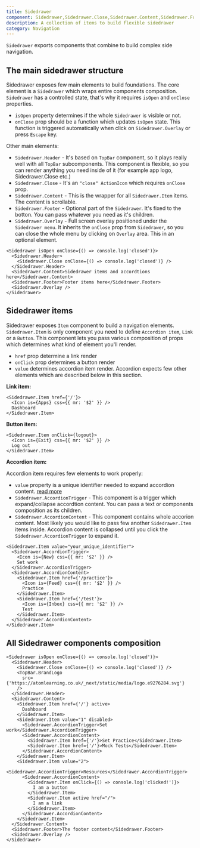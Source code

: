```yaml
---
title: Sidedrawer
component: Sidedrawer,Sidedrawer.Close,Sidedrawer.Content,Sidedrawer.Footer,Sidedrawer.Header,Sidedrawer.Item,Sidedrawer.Overlay,Sidedrawer.Accordion,Sidedrawer.AccordtionContent,Sidedrawer.AccordtionTrigger
description: A collection of items to build flexible sidedrawer
category: Navigation
---
```


`Sidedrawer` exports components that combine to build complex side navigation.

## The main sidedrawer structure

Sidedrawer exposes few main elements to build foundations.
The core element is a `Sidedrawer` which wraps entire components composition.
`Sidedrawer` has a controlled state, that's why it requires `isOpen` and `onClose` properties.

- `isOpen` property determines if the whole `Sidedrawer` is visible or not.
- `onClose` prop should be a function which updates `isOpen` state. This function is triggered automatically when click on `Sidedrawer.Overlay` or press `Escape` key.

Other main elements:

- `Sidedrawer.Header` - It's based on `TopBar` component, so it plays really well with all `TopBar` subcomponents. This component is flexible, so you can render anything you need inside of it (for example app logo, Sidedrawer.Close etc.)
- `Sidedrawer.Close` - It's an `"close" ActionIcon` which requires `onClose` prop.
- `Sidedrawer.Content` - This is the wrapper for all `Sidedrawer.Item` items. The content is scrollable.
- `Sidedrawer.Footer` - Optional part of the `Sidedrawer`. It's fixed to the botton. You can pass whatever you need as it's children.
- `Sidedrawer.Overlay` - Full screen overlay positioned under the `Sidedrawer menu`. It inherits the `onClose` prop from `Sidedrawer`, so you can close the whole menu by clicking on `Overlay` area. This in an optional element.

```tsx
<Sidedrawer isOpen onClose={() => console.log('closed')}>
  <Sidedrawer.Header>
    <Sidedrawer.Close onClose={() => console.log('closed')} />
  </Sidedrawer.Header>
  <Sidedrawer.Content>Sidedrawer items and accordtions here</Sidedrawer.Content>
  <Sidedrawer.Footer>Footer items here</Sidedrawer.Footer>
  <Sidedrawer.Overlay />
</Sidedrawer>
```

## Sidedrawer items

Sidedrawer exposes `Item` component to build a navigation elements.
`Sidedrawer.Item` is only component you need to define `Accordion item`, `Link` or a `Button`.
This component lets you pass various composition of props which determines what kind of element you'll render.

- `href` prop determine a link render
- `onClick` prop determines a button render
- `value` determines accordion item render. Accordion expects few other elements which are described below in this section.

**Link item:**

```tsx
<Sidedrawer.Item href={'/'}>
  <Icon is={Apps} css={{ mr: '$2' }} />
  Dashboard
</Sidedrawer.Item>
```

**Button item:**

```tsx
<Sidedrawer.Item onClick={logout}>
  <Icon is={Exit} css={{ mr: '$2' }} />
  Log out
</Sidedrawer.Item>
```

**Accordion item:**

Accordion item requires few elements to work properly:

- `value` property is a unique identifier needed to expand accordion content. [read more](https://www.radix-ui.com/docs/primitives/components/accordion#item)
- `Sidedrawer.AccordionTrigger` - This component is a trigger which expand/collapse accordtion content. You can pass a text or components composition as its children.
- `Sidedrawer.AccordionContent` - This component contains whole accorion content. Most likely you would like to pass few another `Sidedrawer.Item` items inside. Accordion content is collapsed until you click the `Sidedrawer.AccordionTrigger` to expand it.

```tsx
<Sidedrawer.Item value="your_unique_identifier">
  <Sidedrawer.AccordionTrigger>
    <Icon is={New} css={{ mr: '$2' }} />
    Set work
  </Sidedrawer.AccordionTrigger>
  <Sidedrawer.AccordionContent>
    <Sidedrawer.Item href={'/practice'}>
      <Icon is={Feed} css={{ mr: '$2' }} />
      Practice
    </Sidedrawer.Item>
    <Sidedrawer.Item href={'/test'}>
      <Icon is={Inbox} css={{ mr: '$2' }} />
      Test
    </Sidedrawer.Item>
  </Sidedrawer.AccordionContent>
</Sidedrawer.Item>
```

## All Sidedrawer components composition

```tsx
<Sidedrawer isOpen onClose={() => console.log('closed')}>
  <Sidedrawer.Header>
    <Sidedrawer.Close onClose={() => console.log('closed')} />
    <TopBar.BrandLogo
      src={'https://atomlearning.co.uk/_next/static/media/logo.e9276284.svg'}
    />
  </Sidedrawer.Header>
  <Sidedrawer.Content>
    <Sidedrawer.Item href={'/'} active>
      Dashboard
    </Sidedrawer.Item>
    <Sidedrawer.Item value="1" disabled>
      <Sidedrawer.AccordionTrigger>Set work</Sidedrawer.AccordionTrigger>
      <Sidedrawer.AccordionContent>
        <Sidedrawer.Item href={'/'}>Set Practice</Sidedrawer.Item>
        <Sidedrawer.Item href={'/'}>Mock Tests</Sidedrawer.Item>
      </Sidedrawer.AccordionContent>
    </Sidedrawer.Item>
    <Sidedrawer.Item value="2">
      <Sidedrawer.AccordionTrigger>Resources</Sidedrawer.AccordionTrigger>
      <Sidedrawer.AccordionContent>
        <Sidedrawer.Item onClick={() => console.log('clicked!')}>
          I am a button
        </Sidedrawer.Item>
        <Sidedrawer.Item active href="/">
          I am a link
        </Sidedrawer.Item>
      </Sidedrawer.AccordionContent>
    </Sidedrawer.Item>
  </Sidedrawer.Content>
  <Sidedrawer.Footer>The footer content</Sidedrawer.Footer>
  <Sidedrawer.Overlay />
</Sidedrawer>
```
